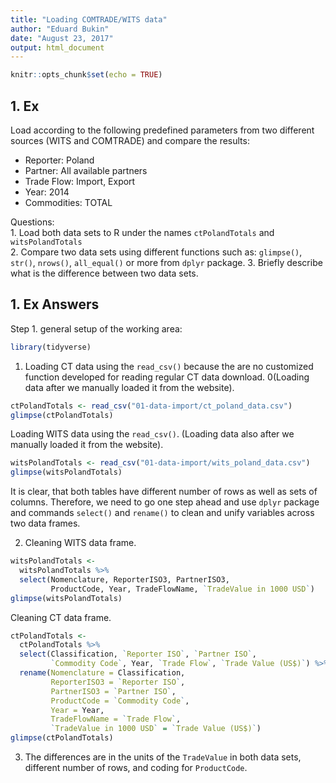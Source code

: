 ```yaml
---
title: "Loading COMTRADE/WITS data"
author: "Eduard Bukin"
date: "August 23, 2017"
output: html_document
---
```


```r
knitr::opts_chunk$set(echo = TRUE)
```

## 1. Ex

Load according to the following predefined parameters from two different sources (WITS and COMTRADE) and compare the results:

* Reporter: Poland
* Partner: All available partners
* Trade Flow: Import, Export
* Year: 2014
* Commodities: TOTAL  

Questions:  
1. Load both data sets to R under the names `ctPolandTotals` and `witsPolandTotals`  
2. Compare two data sets using different functions such as: `glimpse()`, `str()`, `nrows()`, `all_equal()` or more from `dplyr` package.
3. Briefly describe what is the difference between two data sets. 

## 1. Ex Answers

Step 1. general setup of the working area:
```r
library(tidyverse)
```

1. Loading CT data using the `read_csv()` because the are no customized function developed for reading regular CT data download. 0(Loading data after we manually loaded it from the website).

```r
ctPolandTotals <- read_csv("01-data-import/ct_poland_data.csv")
glimpse(ctPolandTotals)
```

Loading WITS data using the `read_csv()`. (Loading data also after we manually loaded it from the website).

```r
witsPolandTotals <- read_csv("01-data-import/wits_poland_data.csv")
glimpse(witsPolandTotals)
```

It is clear, that both tables have different number of rows as well as sets of columns. Therefore, we need to go one step ahead and use `dplyr` package and commands `select()` and `rename()` to clean and unify variables across two data frames.

2. Cleaning WITS data frame.

```r
witsPolandTotals <- 
  witsPolandTotals %>% 
  select(Nomenclature, ReporterISO3, PartnerISO3, 
         ProductCode, Year, TradeFlowName, `TradeValue in 1000 USD`)
glimpse(witsPolandTotals)
```

Cleaning CT data frame.

```r
ctPolandTotals <- 
  ctPolandTotals %>% 
  select(Classification, `Reporter ISO`, `Partner ISO`, 
         `Commodity Code`, Year, `Trade Flow`, `Trade Value (US$)`) %>% 
  rename(Nomenclature = Classification, 
         ReporterISO3 = `Reporter ISO`, 
         PartnerISO3 = `Partner ISO`, 
         ProductCode = `Commodity Code`, 
         Year = Year, 
         TradeFlowName = `Trade Flow`, 
         `TradeValue in 1000 USD` = `Trade Value (US$)`)
glimpse(ctPolandTotals)
```

3. The differences are in the units of the `TradeValue` in both data sets, different number of rows, and coding for `ProductCode`.
